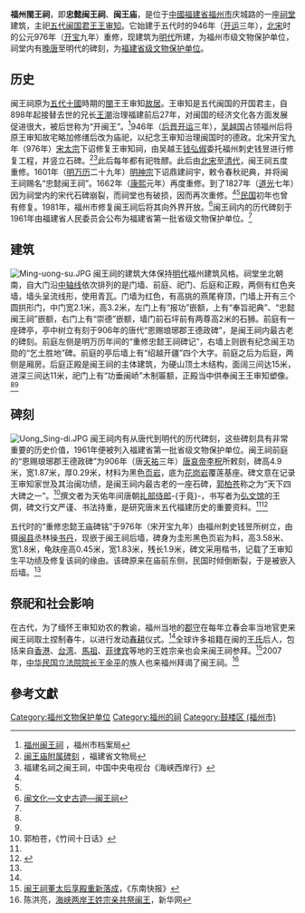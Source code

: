 {{文物保护单位
| 级别 = 省级
| 省区市 = 福建省
| 名称 = 闽王庙附属石刻
| 图片 = [[File:Long-nga-gong-uong_bi.jpg|150px]]
| 分类 = 石窟寺及石刻
| 时代 = [[唐|唐]]—[[明|明]]
| 坐标 = {{Coord|26.095254|N|119.312344|E|display=title,inline}}
| 所在 = [[福州市|福州市]][[鼓楼区_(福州市)|鼓楼区]]
| 登录 = 1961年
}}
'''福州閩王祠'''，即'''忠懿闽王祠'''、'''闽王庙'''，是位于[[中國|中國]][[福建省|福建省]][[福州市|福州市]]庆城路的一座[[祠堂|祠堂]]建筑，主祀[[五代|五代]][[闽国|闽国]][[君王|君王]][[王审知|王审知]]。它始建于五代时的946年（[[开运_(后晋)|开运]]三年），[[北宋|北宋]]时的公元976年（[[开宝|开宝]]九年）重修，现建筑为[[明代|明代]]所建，为福州市级文物保护单位，祠堂内有[[晚唐|晚唐]]至明代的碑刻，为[[福建省级文物保护单位|福建省级文物保护单位]]。

==历史==
闽王祠原为[[五代十國|五代十國]]時期的[[閩國|閩]]王王审知[[故居|故居]]。王审知是五代闽国的开国君主，自898年起接替去世的兄长[[王潮|王潮]]治理福建前后27年，对闽国的经济文化各方面发展促进很大，被后世称为“开闽王”。<ref name="福州闽王祠">
[http://www.fzda.gov.cn/tslmshow.asp?id=3039 福州闽王祠] {{Wayback|url=http://www.fzda.gov.cn/tslmshow.asp?id=3039 |date=20131207085722 }} {{webarchive|url=https://web.archive.org/web/20131207085722/http://www.fzda.gov.cn/tslmshow.asp?id=3039 |date=2013-12-07 }}，福州市档案局
</ref>946年（[[后晋|后晋]][[开运_(后晋)|开运]]三年），[[吴越国|吴越国]]占领福州后将原王审知故宅略加修缮后改为庙祀，以纪念王审知治理闽国时的德政。北宋开宝九年（976年）[[宋太宗|宋太宗]]下诏修复王审知祠，由吴越王[[钱弘俶|钱弘俶]]委托福州刺史钱昱进行修复工程，并竖立石碑。<ref name="闽王庙附属碑刻">[http://www.fjww.com/old/shownews.asp?newsid=356 闽王庙附属碑刻] {{Wayback|url=http://www.fjww.com/old/shownews.asp?newsid=356 |date=20150104122014 }}，福建省文物局</ref><ref name="福建名祠之闽王祠">福建名祠之闽王祠，中国中央电视台《海峡西岸行》</ref>此后每年都有祀牲醪。此后由[[北宋|北宋]]至[[清代|清代]]，闽王祠五度重修。1601年（[[明|明]][[万历|万历]]二十九年）[[明神宗|明神宗]]下诏鼎建祠宇，敕令春秋祀典，并将闽王祠赐名“忠懿闽王祠”。1662年（[[康熙|康熙]]元年）再度重修。到了1827年（[[道光|道光]]七年）因为祠堂内的宋代石碑崩裂，而祠堂也有破损，因而再次重修。<ref name="福州闽王祠"/><ref name="福建名祠之闽王祠"/>[[中華民國|民国]]初年也曾有修复。1981年，福州市修复闽王祠后将其向外界开放。<ref name="闽文化—文史古迹—闽王祠">
[http://wenhua.eco.gov.cn/3/6/8/20090522/14474.html 闽文化—文史古迹—闽王祠]{{Dead link|date=2019年3月 |bot=InternetArchiveBot |fix-attempted=yes }}{{dead link|date=2018年1月 |bot=InternetArchiveBot |fix-attempted=yes }}
</ref>闽王祠内的历代碑刻于1961年由福建省人民委员会公布为福建省第一批省级文物保护单位。<ref name="闽王庙附属碑刻"/>

==建筑==
[[File:Ming-uong-su.JPG|thumb]]
闽王祠的建筑大体保持[[明代|明代]]福州建筑风格。祠堂坐北朝南，自大门沿[[中轴线|中轴线]]依次排列的是门墙、前庭、祀门、后庭和正殿，两侧有红色夹墙，墙头呈流线形，使用青瓦。门墙为红色，有高挑的燕尾脊顶，门墙上开有三个圆拱形门，中门宽2.1米，高3.2米，左门上有“报功”嵌额，上有“奉旨祀典”、“忠懿闽王祠”嵌额，右门上有“崇德”嵌额，墙门前石坪前有两尊高2米的石狮。前庭有一座碑亭，亭中树立有刻于906年的唐代“恩赐琅琊郡王德政碑”，是闽王祠内最古老的碑刻。前庭左侧是明万历年间的“重修忠懿王祠碑记”，右墙上则嵌有纪念闽王功勋的“乞土胜地”碑。前庭的亭后墙上有“绍越开疆”四个大字。前庭之后为后庭，两侧是厢房。后庭正殿是闽王祠的主体建筑，为硬山顶土木结构，面阔三间达15米，进深三间达11米，祀门上有“功垂闽峤”木制匾额，正殿当中供奉闽王王审知塑像。<ref name="福州闽王祠"/><ref name="福建名祠之闽王祠"/>

==碑刻==
[[File:Uong_Sing-di.JPG|thumb]]
闽王祠内有从唐代到明代的历代碑刻，这些碑刻具有非常重要的历史价值，1961年便被列入福建省第一批省级文物保护单位。闽王祠前庭的“恩赐琅琊郡王德政碑”为906年（唐[[天祐_(唐朝)|天祐]]三年）[[唐哀帝|唐哀帝]][[李柷|李柷]]所敕刻，碑高4.9米，宽1.87米，厚0.29米，材料为黑色[[页岩|页岩]]，底为[[花岗岩|花岗岩]]覆莲基座。碑文意在记录王审知家世及其治闽功绩，是闽王祠内最古老的一座石碑，[[郭柏苍|郭柏苍]]称之为“天下四大碑之一”。<ref name="《竹间十日话》">郭柏苍，《竹间十日话》</ref>撰文者为天佑年间唐朝[[礼部|礼部]][[侍郎|侍郎]]-{于竟}-，书写者为[[弘文馆|弘文馆]]的王倜，碑文行文严谨、书法持重，是研究唐末五代福建历史的重要资料。<ref name="闽王庙附属碑刻"/><ref>{{cite web | language =  | publisher = 福建省文物局——福建文物网 | title = 闽王庙附属碑刻 | url = http://www.fjww.com/news1.asp?id=236&pd=73 | author =  | date = 2005-07-24 | accessdate = 2009-08-20 }}</ref>

五代时的“重修忠懿王庙碑铭”于976年（宋开宝九年）由福州刺史钱昱所树立，由摄[[闽县|闽县]]丞林操[[书丹|书丹]]，现嵌于闽王祠后墙，碑身为圭形黑色页岩为料，高3.58米、宽1.8米，龟趺座高0.45米，宽1.83米，残长1.9米，碑文采用楷书，记载了王审知生平功绩及修复该祠的缘由。该碑原来在庙前东侧，民国时倾倒断裂，于是被嵌入后墙。<ref name="闽王庙附属碑刻"/>

==祭祀和社会影响==
在古代，为了缅怀王审知劝农的教谕，福州当地的[[郡守|郡守]]在每年立春会率当地官吏来闽王祠取土捏制春牛，以进行发动[[春耕|春耕]]仪式。<ref name="福州闽王祠"/>全球许多祖籍在闽的[[王氏|王氏]]后人，包括来自[[香港|香港]]、[[台湾|台湾]]、[[馬祖|馬祖]]、[[菲律宾|菲律宾]]等地的王姓宗亲也会来闽王祠参拜。<ref name="闽王祠董太后享殿重新落成">
[http://news.fjii.com/2007/11/27/657245.htm 闽王祠董太后享殿重新落成]{{Dead link|date=2019年3月 |bot=InternetArchiveBot |fix-attempted=yes }}{{dead link|date=2018年1月 |bot=InternetArchiveBot |fix-attempted=yes }}，《东南快报》
</ref>2007年，[[中华民国立法院|中华民国立法院]][[中华民国立法院院长|院长]][[王金平|王金平]]的族人也来福州拜谒了闽王祠。<ref name="海峡两岸王姓宗亲共祭闽王">
陈洪亮，[http://www.fjstb.gov.cn/html/20070924/468141.html 海峡两岸王姓宗亲共祭闽王]{{Dead link|date=2019年3月 |bot=InternetArchiveBot |fix-attempted=yes }}{{dead link|date=2018年1月 |bot=InternetArchiveBot |fix-attempted=yes }}，新华网
</ref>

==參考文獻==
{{Reflist|2}}

{{福州市境内的福建省文物保护单位}}

[[Category:福州文物保护单位|Category:福州文物保护单位]]
[[Category:福州的祠|Category:福州的祠]]
[[Category:鼓楼区_(福州市)|Category:鼓楼区 (福州市)]]